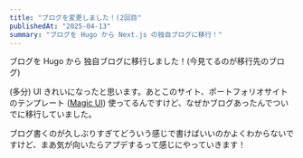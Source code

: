 ```yaml
---
title: "ブログを変更しました！(2回目"
publishedAt: "2025-04-13"
summary: "ブログを Hugo から Next.js の独自ブログに移行！"
---
```


ブログを Hugo から 独自ブログに移行しました！(今見てるのが移行先のブログ)

(多分) UI きれいになったと思います。あとこのサイト、ポートフォリオサイトのテンプレート ([Magic UI](https://magicui.design/)) 使ってるんですけど、なぜかブログあったんでついでに移行していました。

ブログ書くのが久しぶりすぎてどういう感じで書けばいいのかよくわからないですけど、まあ気が向いたらアプデするって感じにやっていきます！
